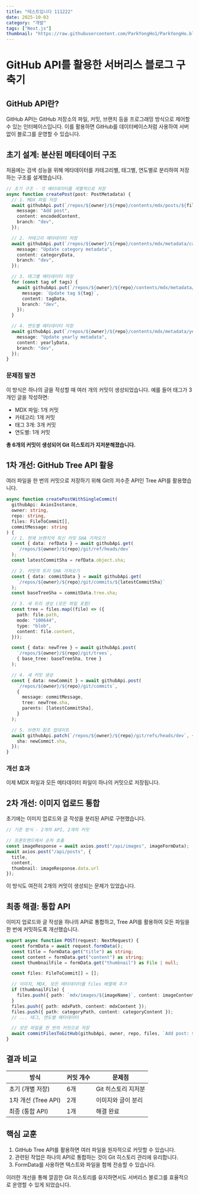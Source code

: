 ```yaml
---
title: "테스트입니다 111222"
date: 2025-10-03
category: "개발"
tags: ["Next.js"]
thumbnail: "https://raw.githubusercontent.com/ParkYongHo1/ParkYongHo.blog/dev/mdx/images/1759474272664-______2025-03-23_133124.png"
---
```


# GitHub API를 활용한 서버리스 블로그 구축기

## GitHub API란?

GitHub API는 GitHub 저장소의 파일, 커밋, 브랜치 등을 프로그래밍 방식으로 제어할 수 있는 인터페이스입니다. 이를 활용하면 GitHub를 데이터베이스처럼 사용하여 서버 없이 블로그를 운영할 수 있습니다.

## 초기 설계: 분산된 메타데이터 구조

처음에는 검색 성능을 위해 메타데이터를 카테고리별, 태그별, 연도별로 분리하여 저장하는 구조를 설계했습니다.
```typescript
// 초기 구조 - 각 메타데이터를 개별적으로 저장
async function createPost(post: PostMetadata) {
  // 1. MDX 파일 저장
  await githubApi.put(`/repos/${owner}/${repo}/contents/mdx/posts/${fileName}`, {
    message: "Add post",
    content: encodedContent,
    branch: "dev",
  });

  // 2. 카테고리 메타데이터 저장
  await githubApi.put(`/repos/${owner}/${repo}/contents/mdx/metadata/categories/${category}.json`, {
    message: "Update category metadata",
    content: categoryData,
    branch: "dev",
  });

  // 3. 태그별 메타데이터 저장
  for (const tag of tags) {
    await githubApi.put(`/repos/${owner}/${repo}/contents/mdx/metadata/tags/${tag}.json`, {
      message: `Update tag ${tag}`,
      content: tagData,
      branch: "dev",
    });
  }

  // 4. 연도별 메타데이터 저장
  await githubApi.put(`/repos/${owner}/${repo}/contents/mdx/metadata/yearly/${year}.json`, {
    message: "Update yearly metadata",
    content: yearlyData,
    branch: "dev",
  });
}
```

### 문제점 발견

이 방식은 하나의 글을 작성할 때 여러 개의 커밋이 생성되었습니다. 예를 들어 태그가 3개인 글을 작성하면:

- MDX 파일: 1개 커밋
- 카테고리: 1개 커밋
- 태그 3개: 3개 커밋
- 연도별: 1개 커밋

**총 6개의 커밋이 생성되어 Git 히스토리가 지저분해졌습니다.**

## 1차 개선: GitHub Tree API 활용

여러 파일을 한 번의 커밋으로 저장하기 위해 Git의 저수준 API인 Tree API를 활용했습니다.
```typescript
async function createPostWithSingleCommit(
  githubApi: AxiosInstance,
  owner: string,
  repo: string,
  files: FileToCommit[],
  commitMessage: string
) {
  // 1. 현재 브랜치의 최신 커밋 SHA 가져오기
  const { data: refData } = await githubApi.get(
    `/repos/${owner}/${repo}/git/ref/heads/dev`
  );
  const latestCommitSha = refData.object.sha;

  // 2. 커밋의 트리 SHA 가져오기
  const { data: commitData } = await githubApi.get(
    `/repos/${owner}/${repo}/git/commits/${latestCommitSha}`
  );
  const baseTreeSha = commitData.tree.sha;

  // 3. 새 트리 생성 (모든 파일 포함)
  const tree = files.map((file) => ({
    path: file.path,
    mode: "100644",
    type: "blob",
    content: file.content,
  }));

  const { data: newTree } = await githubApi.post(
    `/repos/${owner}/${repo}/git/trees`,
    { base_tree: baseTreeSha, tree }
  );

  // 4. 새 커밋 생성
  const { data: newCommit } = await githubApi.post(
    `/repos/${owner}/${repo}/git/commits`,
    {
      message: commitMessage,
      tree: newTree.sha,
      parents: [latestCommitSha],
    }
  );

  // 5. 브랜치 참조 업데이트
  await githubApi.patch(`/repos/${owner}/${repo}/git/refs/heads/dev`, {
    sha: newCommit.sha,
  });
}
```

### 개선 효과

이제 MDX 파일과 모든 메타데이터 파일이 하나의 커밋으로 저장됩니다.

## 2차 개선: 이미지 업로드 통합

초기에는 이미지 업로드와 글 작성을 분리된 API로 구현했습니다.
```typescript
// 기존 방식 - 2개의 API, 2개의 커밋

// 프론트엔드에서 순차 호출
const imageResponse = await axios.post("/api/images", imageFormData);
await axios.post("/api/posts", { 
  title, 
  content, 
  thumbnail: imageResponse.data.url 
});
```

이 방식도 여전히 2개의 커밋이 생성되는 문제가 있었습니다.

## 최종 해결: 통합 API

이미지 업로드와 글 작성을 하나의 API로 통합하고, Tree API를 활용하여 모든 파일을 한 번에 커밋하도록 개선했습니다.
```typescript
export async function POST(request: NextRequest) {
  const formData = await request.formData();
  const title = formData.get("title") as string;
  const content = formData.get("content") as string;
  const thumbnailFile = formData.get("thumbnail") as File | null;

  const files: FileToCommit[] = [];

  // 이미지, MDX, 모든 메타데이터를 files 배열에 추가
  if (thumbnailFile) {
    files.push({ path: `mdx/images/${imageName}`, content: imageContent });
  }
  files.push({ path: mdxPath, content: mdxContent });
  files.push({ path: categoryPath, content: categoryContent });
  // ... 태그, 연도별 메타데이터

  // 모든 파일을 한 번의 커밋으로 저장
  await commitFilesToGitHub(githubApi, owner, repo, files, `Add post: ${title}`);
}
```

## 결과 비교

| 방식 | 커밋 개수 | 문제점 |
|------|-----------|--------|
| 초기 (개별 저장) | 6개 | Git 히스토리 지저분 |
| 1차 개선 (Tree API) | 2개 | 이미지와 글이 분리 |
| 최종 (통합 API) | 1개 | 해결 완료 |

## 핵심 교훈

1. GitHub Tree API를 활용하면 여러 파일을 원자적으로 커밋할 수 있습니다.
2. 관련된 작업은 하나의 API로 통합하는 것이 Git 히스토리 관리에 유리합니다.
3. FormData를 사용하면 텍스트와 파일을 함께 전송할 수 있습니다.

이러한 개선을 통해 깔끔한 Git 히스토리를 유지하면서도 서버리스 블로그를 효율적으로 운영할 수 있게 되었습니다.
